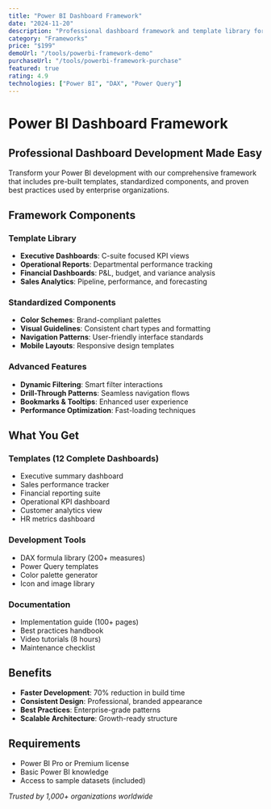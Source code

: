 ```yaml
---
title: "Power BI Dashboard Framework"
date: "2024-11-20"
description: "Professional dashboard framework and template library for Power BI with best practices and reusable components."
category: "Frameworks"
price: "$199"
demoUrl: "/tools/powerbi-framework-demo"
purchaseUrl: "/tools/powerbi-framework-purchase"
featured: true
rating: 4.9
technologies: ["Power BI", "DAX", "Power Query"]
---
```


# Power BI Dashboard Framework

## Professional Dashboard Development Made Easy

Transform your Power BI development with our comprehensive framework that includes pre-built templates, standardized components, and proven best practices used by enterprise organizations.

## Framework Components

### Template Library
- **Executive Dashboards**: C-suite focused KPI views
- **Operational Reports**: Departmental performance tracking
- **Financial Dashboards**: P&L, budget, and variance analysis
- **Sales Analytics**: Pipeline, performance, and forecasting

### Standardized Components
- **Color Schemes**: Brand-compliant palettes
- **Visual Guidelines**: Consistent chart types and formatting
- **Navigation Patterns**: User-friendly interface standards
- **Mobile Layouts**: Responsive design templates

### Advanced Features
- **Dynamic Filtering**: Smart filter interactions
- **Drill-Through Patterns**: Seamless navigation flows
- **Bookmarks & Tooltips**: Enhanced user experience
- **Performance Optimization**: Fast-loading techniques

## What You Get

### Templates (12 Complete Dashboards)
- Executive summary dashboard
- Sales performance tracker
- Financial reporting suite
- Operational KPI dashboard
- Customer analytics view
- HR metrics dashboard

### Development Tools
- DAX formula library (200+ measures)
- Power Query templates
- Color palette generator
- Icon and image library

### Documentation
- Implementation guide (100+ pages)
- Best practices handbook
- Video tutorials (8 hours)
- Maintenance checklist

## Benefits

- **Faster Development**: 70% reduction in build time
- **Consistent Design**: Professional, branded appearance
- **Best Practices**: Enterprise-grade patterns
- **Scalable Architecture**: Growth-ready structure

## Requirements
- Power BI Pro or Premium license
- Basic Power BI knowledge
- Access to sample datasets (included)

*Trusted by 1,000+ organizations worldwide*
